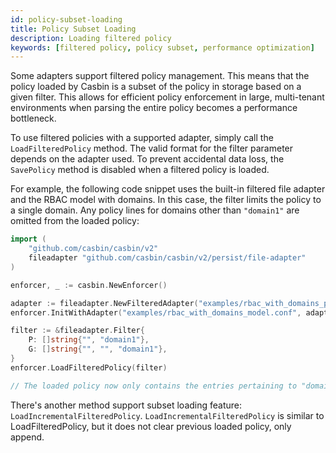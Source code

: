 ```yaml
---
id: policy-subset-loading
title: Policy Subset Loading
description: Loading filtered policy
keywords: [filtered policy, policy subset, performance optimization]
---
```


Some adapters support filtered policy management. This means that the policy loaded by Casbin is a subset of the policy in storage based on a given filter. This allows for efficient policy enforcement in large, multi-tenant environments when parsing the entire policy becomes a performance bottleneck.

To use filtered policies with a supported adapter, simply call the `LoadFilteredPolicy` method. The valid format for the filter parameter depends on the adapter used. To prevent accidental data loss, the `SavePolicy` method is disabled when a filtered policy is loaded.

For example, the following code snippet uses the built-in filtered file adapter and the RBAC model with domains. In this case, the filter limits the policy to a single domain. Any policy lines for domains other than `"domain1"` are omitted from the loaded policy:

```go
import (
    "github.com/casbin/casbin/v2"
    fileadapter "github.com/casbin/casbin/v2/persist/file-adapter"
)

enforcer, _ := casbin.NewEnforcer()

adapter := fileadapter.NewFilteredAdapter("examples/rbac_with_domains_policy.csv")
enforcer.InitWithAdapter("examples/rbac_with_domains_model.conf", adapter)

filter := &fileadapter.Filter{
    P: []string{"", "domain1"},
    G: []string{"", "", "domain1"},
}
enforcer.LoadFilteredPolicy(filter)

// The loaded policy now only contains the entries pertaining to "domain1".
```

There's another method support subset loading feature: `LoadIncrementalFilteredPolicy`. `LoadIncrementalFilteredPolicy` is similar to LoadFilteredPolicy, but it does not clear previous loaded policy, only append.
